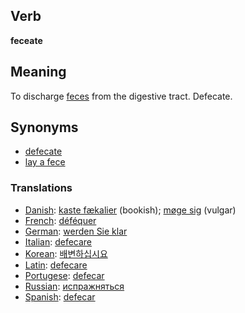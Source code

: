 ==Verb==
'''feceate'''

==Meaning==

To discharge [[feces]] from the digestive tract.  Defecate.

==Synonyms==

*[[defecate]]
*[[lay a fece]]

===Translations===
* [[Danish]]: [[kaste fækalier]] (bookish); [[møge sig]] (vulgar)
* [[French]]: [[déféquer]]
* [[German]]: [[werden Sie klar]]
* [[Italian]]: [[defecare]]
* [[Korean]]: [[배변하십시요]]
* [[Latin]]: [[defecare]]
* [[Portugese]]: [[defecar]]
* [[Russian]]: [[испражняться]]
* [[Spanish]]: [[defecar]]